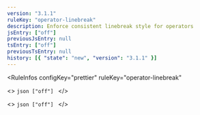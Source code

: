 ```yaml
---
version: "3.1.1"
ruleKey: "operator-linebreak"
description: Enforce consistent linebreak style for operators
jsEntry: ["off"]
previousJsEntry: null
tsEntry: ["off"]
previousTsEntry: null
history: [{ "state": "new", "version": "3.1.1" }]
---
```


<RuleInfos 
  configKey="prettier" 
  ruleKey="operator-linebreak" 
>
  <>
    ```json
    ["off"]
    ```
  </>

  <>
    ```json
    ["off"]
    ```
  </>
</RuleInfos>

